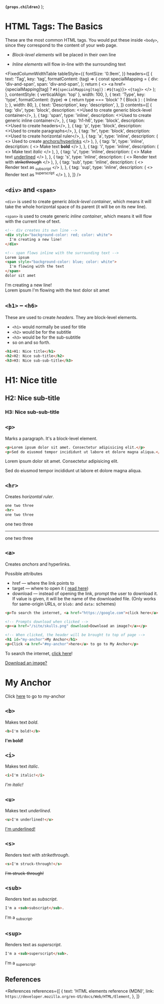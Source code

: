 
  <strong>
    <code>{props.children}</code>
  </strong>
);

<MetadataConfigurer title="List of HTML Tags" dateCreated="2021-01-22" />

# HTML Tags: The Basics

These are the most common HTML tags. You would put these inside `<body>`, since they correspond to the content of your web page.

- <dfn>Block-level elements</dfn> will be placed in their own line

- <dfn>Inline elements</dfn> will flow in-line with the surrounding text

<FixedColumnWidthTable
  tableStyle={{
    fontSize: '0.9em',
  }}
  headers={[
    {
      text: 'Tag',
      key: 'tag',
      formatContent: (tag) => {
        const specialMapping = {
          div: 'div-and-span',
          span: 'div-and-span',
        };
        return (
          <>
            <a href={specialMapping[tag] ? `#${specialMapping[tag]}` : `#${tag}`}>
              <code>&lt;{tag}&gt;</code>
            </a>
          </>
        );
      },
      contentStyle: { verticalAlign: 'top' },
      width: 100,
    },
    {
      text: 'Type',
      key: 'type',
      formatContent: (type) => {
        return type === 'block' ? (
          <Badge color="red">Block</Badge>
        ) : (
          <Badge color="blue">Inline</Badge>
        );
      },
      width: 80,
    },
    {
      text: 'Description',
      key: 'description',
    },
  ]}
  contents={[
    {
      tag: 'div',
      type: 'block',
      description: <>Used to create generic block-level container</>,
    },
    {
      tag: 'span',
      type: 'inline',
      description: <>Used to create generic inline container</>,
    },
    {
      tag: 'h1-h6',
      type: 'block',
      description: <>Used to create headers</>,
    },
    {
      tag: 'p',
      type: 'block',
      description: <>Used to create paragraphs</>,
    },
    {
      tag: 'hr',
      type: 'block',
      description: <>Used to create horizontal ruler</>,
    },
    {
      tag: 'a',
      type: 'inline',
      description: (
        <>
          Used to create <a href="#">anchors/hyperlinks</a>
        </>
      ),
    },
    {
      tag: 'b',
      type: 'inline',
      description: (
        <>
          Make text <b>bold</b>
        </>
      ),
    },
    {
      tag: 'i',
      type: 'inline',
      description: (
        <>
          Make text <i>italic</i>
        </>
      ),
    },
    {
      tag: 'u',
      type: 'inline',
      description: (
        <>
          Make text <u>underlined</u>
        </>
      ),
    },
    {
      tag: 's',
      type: 'inline',
      description: (
        <>
          Render text with <s>strikethrough</s>
        </>
      ),
    },
    {
      tag: 'sub',
      type: 'inline',
      description: (
        <>
          Render text as <sub>subscript</sub>
        </>
      ),
    },
    {
      tag: 'sup',
      type: 'inline',
      description: (
        <>
          Render text as <sup>superscript</sup>
        </>
      ),
    },
  ]}
/>

## `<div>` and `<span>`

`<div>` is used to create generic <dfn>block-level container</dfn>, which means it will take the whole horizontal space of its parent
(it will be on its new line).

`<span>` is used to create generic <dfn>inline container</dfn>, which means it will flow with the current line of text.

```html
<!-- div creates its own line -->
<div style="background-color: red; color: white">
  I'm creating a new line!
</div>

<!-- span flows inline with the surrounding text -->
Lorem ipsum
<span style="background-color: blue; color: white">
  I'm flowing with the text
</span>
dolor sit amet
```

<LightBox label="Preview">
  <div style={{ backgroundColor: 'red', color: 'white' }}>I'm creating a new line!</div>
  Lorem ipsum <span style={{ backgroundColor: 'blue', color: 'white' }}>
    I'm flowing with the text
  </span> dolor sit amet
</LightBox>

## `<h1>` &ndash; `<h6>`

These are used to create <em>headers</em>. They are block-level elements.

- `<h1>` would normally be used for title
- `<h2>` would be for the subtitle
- `<h3>` would be for the sub-subtitle
- so on and so forth.

```html
<h1>H1: Nice title</h1>
<h2>H2: Nice sub-title</h2>
<h3>H3: Nice sub-sub-title</h3>
```

<LightBox label="Preview">
  <h1 style={{ border: 'none', margin: 0, marginBottom: 10, padding: 0 }}>H1: Nice title</h1>
  <h2 style={{ border: 'none', margin: 0, marginBottom: 10, padding: 0 }}>H2: Nice sub-title</h2>
  <h3 style={{ border: 'none', margin: 0, padding: 0 }}>H3: Nice sub-sub-title</h3>
</LightBox>

## `<p>`

Marks a paragraph. It's a block-level element.

<!-- prettier-ignore -->
```html
<p>Lorem ipsum dolor sit amet. Consectetur adipisicing elit.</p>
<p>Sed do eiusmod tempor incididunt ut labore et dolore magna aliqua.</p>
```

<LightBox label="Preview">
  <p>Lorem ipsum dolor sit amet. Consectetur adipisicing elit.</p>
  <p>Sed do eiusmod tempor incididunt ut labore et dolore magna aliqua.</p>
</LightBox>

## `<hr>`

Creates <dfn>horizontal ruler</dfn>.

<!-- prettier-ignore -->
```html
one two three
<hr>
one two three
```

<LightBox label="Preview">
  one two three
  <hr />
  one two three
</LightBox>

## `<a>`

Creates <dfn>anchors</dfn> and hyperlinks.

<Badge color="blue">Possible attributes</Badge>
<ul>
  <li>
    <Attribute>href</Attribute> &mdash; where the link points to
  </li>
  <li>
    <Attribute>target</Attribute> &mdash; where to open it (
    <a href="/web/html/html-attributes-recurring#target">read here</a>)
  </li>
  <li>
    <Attribute>download</Attribute> &mdash; instead of opening the link, prompt the user to download
    it. If value is given, it will be the name of the downloaded file. (Only works for same-origin
    URLs, or <code>blob:</code> and <code>data:</code> schemes)
  </li>
</ul>

```html
<p>To search the internet, <a href="https://google.com">click here</a>!</p>

<!-- Prompts download when clicked -->
<p><a href="/site/skulls.png" download>Download an image?</a></p>

<!-- When clicked, the header will be brought to top of page -->
<h1 id="my-anchor">My Anchor</h1>
<p>Click <a href="#my-anchor">here</a> to go to My Anchor</p>
```

<!-- prettier-ignore -->
<LightBox label="Preview">
  <p>To search the internet, <a href="https://google.com" target="_blank">click here</a>!</p>
  <p><a href="/site/skulls.png" download>Download an image?</a></p>
  <h1 style={{ border: 'none', margin: '16px 0 0', padding: 0, }} id="my-anchor">My Anchor</h1>
  <p>Click <a href="#my-anchor">here</a> to go to my-anchor</p>
</LightBox>

## `<b>`

Makes text <em>bold</em>.

```html
<b>I'm bold!</b>
```

<LightBox label="Preview">
  <b>I'm bold!</b>
</LightBox>

## `<i>`

Makes text <em>italic</em>.

```html
<i>I'm italic!</i>
```

<LightBox label="Preview">
  <i>I'm italic!</i>
</LightBox>

## `<u>`

Makes text <em>underlined</em>.

```html
<u>I'm underlined!</u>
```

<LightBox label="Preview">
  <u>I'm underlined!</u>
</LightBox>

## `<s>`

Renders text with <em>strikethrough</em>.

```html
<s>I'm struck-through!</s>
```

<LightBox label="Preview">
  <s>I'm struck-through!</s>
</LightBox>

## `<sub>`

Renders text as <em>subscript</em>.

```html
I'm a <sub>subscript</sub>.
```

<LightBox label="Preview">
  I'm a <sub>subscript</sub>.
</LightBox>

## `<sup>`

Renders text as <em>superscript</em>.

```html
I'm a <sub>superscript</sub>.
```

<LightBox label="Preview">
  I'm a <sub>superscript</sub>.
</LightBox>

## References

<References
  references={[
    {
      text: 'HTML elements reference (MDN)',
      link: `https://developer.mozilla.org/en-US/docs/Web/HTML/Element`,
    },
  ]}
></References>
